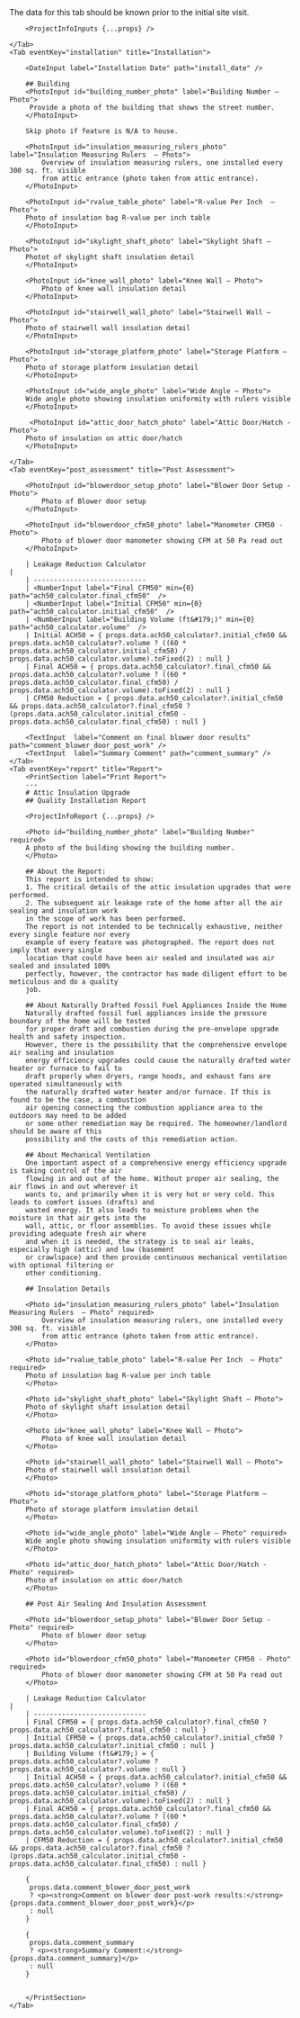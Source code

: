 <Tabs>
    <Tab eventKey="project" title="Project">
        The data for this tab should be known prior to the initial site visit.

        <ProjectInfoInputs {...props} />   

    </Tab>
    <Tab eventKey="installation" title="Installation">
        
        <DateInput label="Installation Date" path="install_date" />
        
        ## Building
        <PhotoInput id="building_number_photo" label="Building Number – Photo">
         Provide a photo of the building that shows the street number.
        </PhotoInput>

        Skip photo if feature is N/A to house.
        
        <PhotoInput id="insulation_measuring_rulers_photo" label="Insulation Measuring Rulers  – Photo">
            Overview of insulation measuring rulers, one installed every 300 sq. ft. visible 
            from attic entrance (photo taken from attic entrance).     
        </PhotoInput>

        <PhotoInput id="rvalue_table_photo" label="R-value Per Inch  – Photo">
        Photo of insulation bag R-value per inch table    
        </PhotoInput>

        <PhotoInput id="skylight_shaft_photo" label="Skylight Shaft – Photo">
        Photot of skylight shaft insulation detail
        </PhotoInput>

        <PhotoInput id="knee_wall_photo" label="Knee Wall – Photo">
            Photo of knee wall insulation detail     
        </PhotoInput>

        <PhotoInput id="stairwell_wall_photo" label="Stairwell Wall – Photo">
        Photo of stairwell wall insulation detail     
        </PhotoInput>

        <PhotoInput id="storage_platform_photo" label="Storage Platform – Photo">
        Photo of storage platform insulation detail    
        </PhotoInput>

        <PhotoInput id="wide_angle_photo" label="Wide Angle – Photo">
        Wide angle photo showing insulation uniformity with rulers visible
        </PhotoInput>

         <PhotoInput id="attic_door_hatch_photo" label="Attic Door/Hatch - Photo">
        Photo of insulation on attic door/hatch
        </PhotoInput>
    
    </Tab>
    <Tab eventKey="post_assessment" title="Post Assessment">

        <PhotoInput id="blowerdoor_setup_photo" label="Blower Door Setup - Photo">
            Photo of Blower door setup 
        </PhotoInput>
    
        <PhotoInput id="blowerdoor_cfm50_photo" label="Manometer CFM50 - Photo">
            Photo of blower door manometer showing CFM at 50 Pa read out
        </PhotoInput>

        | Leakage Reduction Calculator                                                                                                                                                                                                                                           |
        | ----------------------------
        | <NumberInput label="Final CFM50" min={0} path="ach50_calculator.final_cfm50"  /> 
        | <NumberInput label="Initial CFM50" min={0} path="ach50_calculator.initial_cfm50"  /> 
        | <NumberInput label="Building Volume (ft&#179;)" min={0} path="ach50_calculator.volume"  /> 
        | Initial ACH50 = { props.data.ach50_calculator?.initial_cfm50 && props.data.ach50_calculator?.volume ? ((60 * props.data.ach50_calculator.initial_cfm50) / props.data.ach50_calculator.volume).toFixed(2) : null } 
        | Final ACH50 = { props.data.ach50_calculator?.final_cfm50 && props.data.ach50_calculator?.volume ? ((60 * props.data.ach50_calculator.final_cfm50) / props.data.ach50_calculator.volume).toFixed(2) : null } 
        | CFM50 Reduction = { props.data.ach50_calculator?.initial_cfm50 && props.data.ach50_calculator?.final_cfm50 ?  (props.data.ach50_calculator.initial_cfm50 - props.data.ach50_calculator.final_cfm50) : null } 

        <TextInput  label="Comment on final blower door results" path="comment_blower_door_post_work" />
        <TextInput  label="Summary Comment" path="comment_summary" />
    </Tab>
    <Tab eventKey="report" title="Report">
        <PrintSection label="Print Report">
        ---
        # Attic Insulation Upgrade
        ## Quality Installation Report

        <ProjectInfoReport {...props} />
    
        <Photo id="building_number_photo" label="Building Number" required>
        A photo of the building showing the building number.
        </Photo>

        ## About the Report:
        This report is intended to show:
        1. The critical details of the attic insulation upgrades that were performed.
        2. The subsequent air leakage rate of the home after all the air sealing and insulation work
        in the scope of work has been performed.
        The report is not intended to be technically exhaustive, neither every single feature nor every
        example of every feature was photographed. The report does not imply that every single
        location that could have been air sealed and insulated was air sealed and insulated 100%
        perfectly, however, the contractor has made diligent effort to be meticulous and do a quality
        job.
        
        ## About Naturally Drafted Fossil Fuel Appliances Inside the Home
        Naturally drafted fossil fuel appliances inside the pressure boundary of the home will be tested
        for proper draft and combustion during the pre-envelope upgrade health and safety inspection.
        However, there is the possibility that the comprehensive envelope air sealing and insulation
        energy efficiency upgrades could cause the naturally drafted water heater or furnace to fail to
        draft properly when dryers, range hoods, and exhaust fans are operated simultaneously with
        the naturally drafted water heater and/or furnace. If this is found to be the case, a combustion
        air opening connecting the combustion appliance area to the outdoors may need to be added
        or some other remediation may be required. The homeowner/landlord should be aware of this
        possibility and the costs of this remediation action.
        
        ## About Mechanical Ventilation
        One important aspect of a comprehensive energy efficiency upgrade is taking control of the air
        flowing in and out of the home. Without proper air sealing, the air flows in and out wherever it
        wants to, and primarily when it is very hot or very cold. This leads to comfort issues (drafts) and
        wasted energy. It also leads to moisture problems when the moisture in that air gets into the
        wall, attic, or floor assemblies. To avoid these issues while providing adequate fresh air where
        and when it is needed, the strategy is to seal air leaks, especially high (attic) and low (basement
        or crawlspace) and then provide continuous mechanical ventilation with optional filtering or
        other conditioning.
        
        ## Insulation Details

        <Photo id="insulation_measuring_rulers_photo" label="Insulation Measuring Rulers  – Photo" required>
            Overview of insulation measuring rulers, one installed every 300 sq. ft. visible 
            from attic entrance (photo taken from attic entrance).     
        </Photo>

        <Photo id="rvalue_table_photo" label="R-value Per Inch  – Photo" required>
        Photo of insulation bag R-value per inch table    
        </Photo>

        <Photo id="skylight_shaft_photo" label="Skylight Shaft – Photo">
        Photo of skylight shaft insulation detail
        </Photo>

        <Photo id="knee_wall_photo" label="Knee Wall – Photo">
            Photo of knee wall insulation detail     
        </Photo>

        <Photo id="stairwell_wall_photo" label="Stairwell Wall – Photo">
        Photo of stairwell wall insulation detail     
        </Photo>

        <Photo id="storage_platform_photo" label="Storage Platform – Photo">
        Photo of storage platform insulation detail    
        </Photo>

        <Photo id="wide_angle_photo" label="Wide Angle – Photo" required>
        Wide angle photo showing insulation uniformity with rulers visible
        </Photo>

        <Photo id="attic_door_hatch_photo" label="Attic Door/Hatch - Photo" required>
        Photo of insulation on attic door/hatch
        </Photo>
        
        ## Post Air Sealing And Insulation Assessment

        <Photo id="blowerdoor_setup_photo" label="Blower Door Setup - Photo" required>
            Photo of blower door setup
        </Photo>
    
        <Photo id="blowerdoor_cfm50_photo" label="Manometer CFM50 - Photo" required>
            Photo of blower door manometer showing CFM at 50 Pa read out
        </Photo>

        | Leakage Reduction Calculator                                                                                                                                                                                                                                           |
        | ----------------------------
        | Final CFM50 = { props.data.ach50_calculator?.final_cfm50 ? props.data.ach50_calculator?.final_cfm50 : null } 
        | Initial CFM50 = { props.data.ach50_calculator?.initial_cfm50 ? props.data.ach50_calculator?.initial_cfm50 : null }  
        | Building Volume (ft&#179;) = { props.data.ach50_calculator?.volume ? props.data.ach50_calculator?.volume : null } 
        | Initial ACH50 = { props.data.ach50_calculator?.initial_cfm50 && props.data.ach50_calculator?.volume ? ((60 * props.data.ach50_calculator.initial_cfm50) / props.data.ach50_calculator.volume).toFixed(2) : null } 
        | Final ACH50 = { props.data.ach50_calculator?.final_cfm50 && props.data.ach50_calculator?.volume ? ((60 * props.data.ach50_calculator.final_cfm50) / props.data.ach50_calculator.volume).toFixed(2) : null } 
        | CFM50 Reduction = { props.data.ach50_calculator?.initial_cfm50 && props.data.ach50_calculator?.final_cfm50 ?  (props.data.ach50_calculator.initial_cfm50 - props.data.ach50_calculator.final_cfm50) : null } 

        {
         props.data.comment_blower_door_post_work
         ? <p><strong>Comment on blower door post-work results:</strong> {props.data.comment_blower_door_post_work}</p> 
         : null
        }

        {
         props.data.comment_summary
         ? <p><strong>Summary Comment:</strong> {props.data.comment_summary}</p> 
         : null
        }
    

        </PrintSection>
    </Tab>
</Tabs>
  
